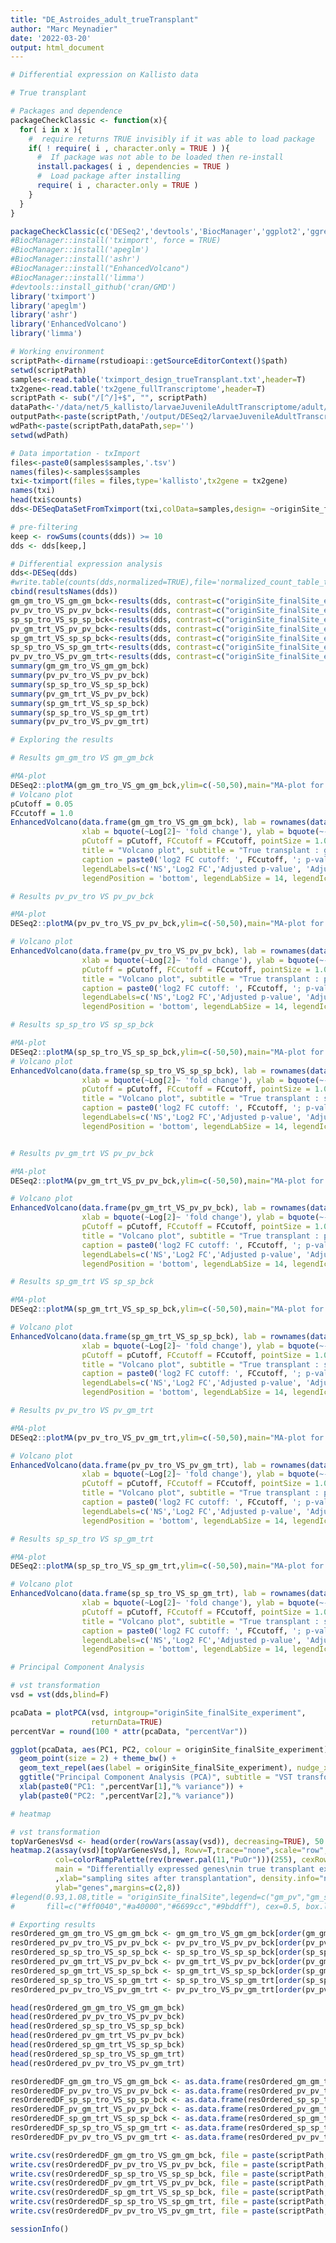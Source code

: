 ---
title: "DE_Astroides_adult_trueTransplant"
author: "Marc Meynadier"
date: '2022-03-20'
output: html_document
---

```{r}
# Differential expression on Kallisto data 

# True transplant 

# Packages and dependence
packageCheckClassic <- function(x){
  for( i in x ){
    #  require returns TRUE invisibly if it was able to load package
    if( ! require( i , character.only = TRUE ) ){
      #  If package was not able to be loaded then re-install
      install.packages( i , dependencies = TRUE )
      #  Load package after installing
      require( i , character.only = TRUE )
    }
  }
}

packageCheckClassic(c('DESeq2','devtools','BiocManager','ggplot2','ggrepel','markdown','RColorBrewer','genefilter','gplots'))
#BiocManager::install('tximport', force = TRUE)
#BiocManager::install('apeglm')
#BiocManager::install('ashr')
#BiocManager::install("EnhancedVolcano")
#BiocManager::install('limma')
#devtools::install_github('cran/GMD')
library('tximport')
library('apeglm')
library('ashr')
library('EnhancedVolcano')
library('limma')

# Working environment 
scriptPath<-dirname(rstudioapi::getSourceEditorContext()$path)
setwd(scriptPath)
samples<-read.table('tximport_design_trueTransplant.txt',header=T)
tx2gene<-read.table('tx2gene_fullTranscriptome',header=T)
scriptPath <- sub("/[^/]+$", "", scriptPath)
dataPath<-'/data/net/5_kallisto/larvaeJuvenileAdultTranscriptome/adult/4_trueTransplant'
outputPath<-paste(scriptPath,'/output/DESeq2/larvaeJuvenileAdultTranscriptome/adult/4_trueTransplant/',sep='')
wdPath<-paste(scriptPath,dataPath,sep='')
setwd(wdPath)

# Data importation - txImport
files<-paste0(samples$samples,'.tsv')
names(files)<-samples$samples
txi<-tximport(files = files,type='kallisto',tx2gene = tx2gene)
names(txi)
head(txi$counts)
dds<-DESeqDataSetFromTximport(txi,colData=samples,design= ~originSite_finalSite_experiment)

# pre-filtering
keep <- rowSums(counts(dds)) >= 10 
dds <- dds[keep,]

# Differential expression analysis
dds<-DESeq(dds)
#write.table(counts(dds,normalized=TRUE),file='normalized_count_table_trueTransplant.txt',quote=F)
cbind(resultsNames(dds))
gm_gm_tro_VS_gm_gm_bck<-results(dds, contrast=c("originSite_finalSite_experiment","gm_gm_tro","gm_gm_bck"), alpha = 0.05)
pv_pv_tro_VS_pv_pv_bck<-results(dds, contrast=c("originSite_finalSite_experiment","pv_pv_tro","pv_pv_bck"), alpha = 0.05)
sp_sp_tro_VS_sp_sp_bck<-results(dds, contrast=c("originSite_finalSite_experiment","sp_sp_tro","sp_sp_bck"), alpha = 0.05)
pv_gm_trt_VS_pv_pv_bck<-results(dds, contrast=c("originSite_finalSite_experiment","pv_gm_trt","pv_pv_bck"), alpha = 0.05)
sp_gm_trt_VS_sp_sp_bck<-results(dds, contrast=c("originSite_finalSite_experiment","sp_gm_trt","sp_sp_bck"), alpha = 0.05)
sp_sp_tro_VS_sp_gm_trt<-results(dds, contrast=c("originSite_finalSite_experiment","sp_sp_tro","sp_gm_trt"), alpha = 0.05)
pv_pv_tro_VS_pv_gm_trt<-results(dds, contrast=c("originSite_finalSite_experiment","pv_pv_tro","pv_gm_trt"), alpha = 0.05)
summary(gm_gm_tro_VS_gm_gm_bck)
summary(pv_pv_tro_VS_pv_pv_bck)
summary(sp_sp_tro_VS_sp_sp_bck)
summary(pv_gm_trt_VS_pv_pv_bck)
summary(sp_gm_trt_VS_sp_sp_bck)
summary(sp_sp_tro_VS_sp_gm_trt)
summary(pv_pv_tro_VS_pv_gm_trt)

# Exploring the results

# Results gm_gm_tro VS gm_gm_bck

#MA-plot
DESeq2::plotMA(gm_gm_tro_VS_gm_gm_bck,ylim=c(-50,50),main="MA-plot for the shrunken log2 fold changes\nTrue transplant : gm_gm_bck VS gm_gm_tro")
# Volcano plot
pCutoff = 0.05
FCcutoff = 1.0
EnhancedVolcano(data.frame(gm_gm_tro_VS_gm_gm_bck), lab = rownames(data.frame(gm_gm_tro_VS_gm_gm_bck)), x = 'log2FoldChange', y = 'padj',
                xlab = bquote(~Log[2]~ 'fold change'), ylab = bquote(~-Log[10]~adjusted~italic(P)),
                pCutoff = pCutoff, FCcutoff = FCcutoff, pointSize = 1.0, labSize = 2.0,
                title = "Volcano plot", subtitle = "True transplant : gm_gm_bck VS gm_gm_tro",
                caption = paste0('log2 FC cutoff: ', FCcutoff, '; p-value cutoff: ', pCutoff, '\nTotal = ', nrow(gm_gm_tro_VS_gm_gm_bck), ' variables'),
                legendLabels=c('NS','Log2 FC','Adjusted p-value', 'Adjusted p-value & Log2 FC'),
                legendPosition = 'bottom', legendLabSize = 14, legendIconSize = 5.0)

# Results pv_pv_tro VS pv_pv_bck

#MA-plot
DESeq2::plotMA(pv_pv_tro_VS_pv_pv_bck,ylim=c(-50,50),main="MA-plot for the shrunken log2 fold changes\nTrue transplant : pv_pv_bck VS pv_pv_tro")

# Volcano plot
EnhancedVolcano(data.frame(pv_pv_tro_VS_pv_pv_bck), lab = rownames(data.frame(pv_pv_tro_VS_pv_pv_bck)), x = 'log2FoldChange', y = 'padj',
                xlab = bquote(~Log[2]~ 'fold change'), ylab = bquote(~-Log[10]~adjusted~italic(P)),
                pCutoff = pCutoff, FCcutoff = FCcutoff, pointSize = 1.0, labSize = 2.0,
                title = "Volcano plot", subtitle = "True transplant : pv_pv_bck VS pv_pv_tro",
                caption = paste0('log2 FC cutoff: ', FCcutoff, '; p-value cutoff: ', pCutoff, '\nTotal = ', nrow(pv_pv_tro_VS_pv_pv_bck), ' variables'),
                legendLabels=c('NS','Log2 FC','Adjusted p-value', 'Adjusted p-value & Log2 FC'),
                legendPosition = 'bottom', legendLabSize = 14, legendIconSize = 5.0)

# Results sp_sp_tro VS sp_sp_bck

#MA-plot
DESeq2::plotMA(sp_sp_tro_VS_sp_sp_bck,ylim=c(-50,50),main="MA-plot for the shrunken log2 fold changes\nTrue transplant : sp_sp_bck VS sp_sp_tro")
# Volcano plot
EnhancedVolcano(data.frame(sp_sp_tro_VS_sp_sp_bck), lab = rownames(data.frame(sp_sp_tro_VS_sp_sp_bck)), x = 'log2FoldChange', y = 'padj',
                xlab = bquote(~Log[2]~ 'fold change'), ylab = bquote(~-Log[10]~adjusted~italic(P)),
                pCutoff = pCutoff, FCcutoff = FCcutoff, pointSize = 1.0, labSize = 2.0,
                title = "Volcano plot", subtitle = "True transplant : sp_sp_bck VS sp_sp_tro",
                caption = paste0('log2 FC cutoff: ', FCcutoff, '; p-value cutoff: ', pCutoff, '\nTotal = ', nrow(sp_sp_tro_VS_sp_sp_bck), ' variables'),
                legendLabels=c('NS','Log2 FC','Adjusted p-value', 'Adjusted p-value & Log2 FC'),
                legendPosition = 'bottom', legendLabSize = 14, legendIconSize = 5.0)


# Results pv_gm_trt VS pv_pv_bck

#MA-plot
DESeq2::plotMA(pv_gm_trt_VS_pv_pv_bck,ylim=c(-50,50),main="MA-plot for the shrunken log2 fold changes\nTrue transplant : pv_gm_trt VS pv_pv_bck")

# Volcano plot
EnhancedVolcano(data.frame(pv_gm_trt_VS_pv_pv_bck), lab = rownames(data.frame(pv_gm_trt_VS_pv_pv_bck)), x = 'log2FoldChange', y = 'padj',
                xlab = bquote(~Log[2]~ 'fold change'), ylab = bquote(~-Log[10]~adjusted~italic(P)),
                pCutoff = pCutoff, FCcutoff = FCcutoff, pointSize = 1.0, labSize = 2.0,
                title = "Volcano plot", subtitle = "True transplant : pv_gm_trt VS pv_pv_bck",
                caption = paste0('log2 FC cutoff: ', FCcutoff, '; p-value cutoff: ', pCutoff, '\nTotal = ', nrow(pv_gm_trt_VS_pv_pv_bck), ' variables'),
                legendLabels=c('NS','Log2 FC','Adjusted p-value', 'Adjusted p-value & Log2 FC'),
                legendPosition = 'bottom', legendLabSize = 14, legendIconSize = 5.0)

# Results sp_gm_trt VS sp_sp_bck

#MA-plot
DESeq2::plotMA(sp_gm_trt_VS_sp_sp_bck,ylim=c(-50,50),main="MA-plot for the shrunken log2 fold changes\nTrue transplant : sp_gm_trt VS sp_sp_bck")

# Volcano plot
EnhancedVolcano(data.frame(sp_gm_trt_VS_sp_sp_bck), lab = rownames(data.frame(sp_gm_trt_VS_sp_sp_bck)), x = 'log2FoldChange', y = 'padj',
                xlab = bquote(~Log[2]~ 'fold change'), ylab = bquote(~-Log[10]~adjusted~italic(P)),
                pCutoff = pCutoff, FCcutoff = FCcutoff, pointSize = 1.0, labSize = 2.0,
                title = "Volcano plot", subtitle = "True transplant : sp_gm_trt VS sp_sp_bck",
                caption = paste0('log2 FC cutoff: ', FCcutoff, '; p-value cutoff: ', pCutoff, '\nTotal = ', nrow(sp_gm_trt_VS_sp_sp_bck), ' variables'),
                legendLabels=c('NS','Log2 FC','Adjusted p-value', 'Adjusted p-value & Log2 FC'),
                legendPosition = 'bottom', legendLabSize = 14, legendIconSize = 5.0)

# Results pv_pv_tro VS pv_gm_trt

#MA-plot
DESeq2::plotMA(pv_pv_tro_VS_pv_gm_trt,ylim=c(-50,50),main="MA-plot for the shrunken log2 fold changes\nTrue transplant : pv_pv_tro VS pv_gm_trt")

# Volcano plot
EnhancedVolcano(data.frame(pv_pv_tro_VS_pv_gm_trt), lab = rownames(data.frame(pv_pv_tro_VS_pv_gm_trt)), x = 'log2FoldChange', y = 'padj',
                xlab = bquote(~Log[2]~ 'fold change'), ylab = bquote(~-Log[10]~adjusted~italic(P)),
                pCutoff = pCutoff, FCcutoff = FCcutoff, pointSize = 1.0, labSize = 2.0,
                title = "Volcano plot", subtitle = "True transplant : pv_pv_tro VS pv_gm_trt",
                caption = paste0('log2 FC cutoff: ', FCcutoff, '; p-value cutoff: ', pCutoff, '\nTotal = ', nrow(pv_pv_tro_VS_pv_gm_trt), ' variables'),
                legendLabels=c('NS','Log2 FC','Adjusted p-value', 'Adjusted p-value & Log2 FC'),
                legendPosition = 'bottom', legendLabSize = 14, legendIconSize = 5.0)

# Results sp_sp_tro VS sp_gm_trt

#MA-plot
DESeq2::plotMA(sp_sp_tro_VS_sp_gm_trt,ylim=c(-50,50),main="MA-plot for the shrunken log2 fold changes\nTrue transplant : sp_sp_tro VS sp_gm_trt")

# Volcano plot
EnhancedVolcano(data.frame(sp_sp_tro_VS_sp_gm_trt), lab = rownames(data.frame(sp_sp_tro_VS_sp_gm_trt)), x = 'log2FoldChange', y = 'padj',
                xlab = bquote(~Log[2]~ 'fold change'), ylab = bquote(~-Log[10]~adjusted~italic(P)),
                pCutoff = pCutoff, FCcutoff = FCcutoff, pointSize = 1.0, labSize = 2.0,
                title = "Volcano plot", subtitle = "True transplant : sp_sp_tro VS sp_gm_trt",
                caption = paste0('log2 FC cutoff: ', FCcutoff, '; p-value cutoff: ', pCutoff, '\nTotal = ', nrow(sp_sp_tro_VS_sp_gm_trt), ' variables'),
                legendLabels=c('NS','Log2 FC','Adjusted p-value', 'Adjusted p-value & Log2 FC'),
                legendPosition = 'bottom', legendLabSize = 14, legendIconSize = 5.0)

# Principal Component Analysis

# vst transformation
vsd = vst(dds,blind=F)

pcaData = plotPCA(vsd, intgroup="originSite_finalSite_experiment", 
                  returnData=TRUE)
percentVar = round(100 * attr(pcaData, "percentVar"))

ggplot(pcaData, aes(PC1, PC2, colour = originSite_finalSite_experiment)) + 
  geom_point(size = 2) + theme_bw() + 
  geom_text_repel(aes(label = originSite_finalSite_experiment), nudge_x = -1, nudge_y = 0.2, size = 3) +
  ggtitle("Principal Component Analysis (PCA)", subtitle = "VST transformation") +
  xlab(paste0("PC1: ",percentVar[1],"% variance")) +
  ylab(paste0("PC2: ",percentVar[2],"% variance"))

# heatmap

# vst transformation
topVarGenesVsd <- head(order(rowVars(assay(vsd)), decreasing=TRUE), 50 )
heatmap.2(assay(vsd)[topVarGenesVsd,], Rowv=T,trace="none",scale="row",keysize=1, key.par = list(mar=c(3,4,3,0)),
          col=colorRampPalette(rev(brewer.pal(11,"PuOr")))(255), cexRow=0.5, cexCol=0.7, labCol=F,
          main = "Differentially expressed genes\nin true transplant experiment",
          ,xlab="sampling sites after transplantation", density.info="none",
          ylab="genes",margins=c(2,8))
#legend(0.93,1.08,title = "originSite_finalSite",legend=c("gm_pv","gm_sp","pv_gm","sp_gm"), 
#       fill=c("#ff0040","#a40000","#6699cc","#9bddff"), cex=0.5, box.lty=1,xpd=T)

# Exporting results
resOrdered_gm_gm_tro_VS_gm_gm_bck <- gm_gm_tro_VS_gm_gm_bck[order(gm_gm_tro_VS_gm_gm_bck$pvalue),]
resOrdered_pv_pv_tro_VS_pv_pv_bck <- pv_pv_tro_VS_pv_pv_bck[order(pv_pv_tro_VS_pv_pv_bck$pvalue),]
resOrdered_sp_sp_tro_VS_sp_sp_bck <- sp_sp_tro_VS_sp_sp_bck[order(sp_sp_tro_VS_sp_sp_bck$pvalue),]
resOrdered_pv_gm_trt_VS_pv_pv_bck <- pv_gm_trt_VS_pv_pv_bck[order(pv_gm_trt_VS_pv_pv_bck$pvalue),]
resOrdered_sp_gm_trt_VS_sp_sp_bck <- sp_gm_trt_VS_sp_sp_bck[order(sp_gm_trt_VS_sp_sp_bck$pvalue),]
resOrdered_sp_sp_tro_VS_sp_gm_trt <- sp_sp_tro_VS_sp_gm_trt[order(sp_sp_tro_VS_sp_gm_trt$pvalue),]
resOrdered_pv_pv_tro_VS_pv_gm_trt <- pv_pv_tro_VS_pv_gm_trt[order(pv_pv_tro_VS_pv_gm_trt$pvalue),]

head(resOrdered_gm_gm_tro_VS_gm_gm_bck)
head(resOrdered_pv_pv_tro_VS_pv_pv_bck)
head(resOrdered_sp_sp_tro_VS_sp_sp_bck)
head(resOrdered_pv_gm_trt_VS_pv_pv_bck)
head(resOrdered_sp_gm_trt_VS_sp_sp_bck)
head(resOrdered_sp_sp_tro_VS_sp_gm_trt)
head(resOrdered_pv_pv_tro_VS_pv_gm_trt)

resOrderedDF_gm_gm_tro_VS_gm_gm_bck <- as.data.frame(resOrdered_gm_gm_tro_VS_gm_gm_bck)
resOrderedDF_pv_pv_tro_VS_pv_pv_bck <- as.data.frame(resOrdered_pv_pv_tro_VS_pv_pv_bck)
resOrderedDF_sp_sp_tro_VS_sp_sp_bck <- as.data.frame(resOrdered_sp_sp_tro_VS_sp_sp_bck)
resOrderedDF_pv_gm_trt_VS_pv_pv_bck <- as.data.frame(resOrdered_pv_gm_trt_VS_pv_pv_bck)
resOrderedDF_sp_gm_trt_VS_sp_sp_bck <- as.data.frame(resOrdered_sp_gm_trt_VS_sp_sp_bck)
resOrderedDF_sp_sp_tro_VS_sp_gm_trt <- as.data.frame(resOrdered_sp_sp_tro_VS_sp_gm_trt)
resOrderedDF_pv_pv_tro_VS_pv_gm_trt <- as.data.frame(resOrdered_pv_pv_tro_VS_pv_gm_trt)

write.csv(resOrderedDF_gm_gm_tro_VS_gm_gm_bck, file = paste(scriptPath,'/data/net/6_deseq2/larvaeJuvenileAdultTranscriptome/adult/DESeq2_results_adult_trueTransplant_gm_gm_tro_VS_gm_gm_bck.csv',sep=''))
write.csv(resOrderedDF_pv_pv_tro_VS_pv_pv_bck, file = paste(scriptPath,'/data/net/6_deseq2/larvaeJuvenileAdultTranscriptome/adult/DESeq2_results_adult_trueTransplant_pv_pv_tro_VS_pv_pv_bck.csv',sep=''))
write.csv(resOrderedDF_sp_sp_tro_VS_sp_sp_bck, file = paste(scriptPath,'/data/net/6_deseq2/larvaeJuvenileAdultTranscriptome/adult/DESeq2_results_adult_trueTransplant_sp_sp_tro_VS_sp_sp_bck.csv',sep=''))
write.csv(resOrderedDF_pv_gm_trt_VS_pv_pv_bck, file = paste(scriptPath,'/data/net/6_deseq2/larvaeJuvenileAdultTranscriptome/adult/DESeq2_results_adult_trueTransplant_pv_gm_trt_VS_pv_pv_bck.csv',sep=''))
write.csv(resOrderedDF_sp_gm_trt_VS_sp_sp_bck, file = paste(scriptPath,'/data/net/6_deseq2/larvaeJuvenileAdultTranscriptome/adult/DESeq2_results_adult_trueTransplant_sp_gm_trt_VS_sp_sp_bck.csv',sep=''))
write.csv(resOrderedDF_sp_sp_tro_VS_sp_gm_trt, file = paste(scriptPath,'/data/net/6_deseq2/larvaeJuvenileAdultTranscriptome/adult/DESeq2_results_adult_trueTransplant_sp_sp_tro_VS_sp_gm_trt.csv',sep=''))
write.csv(resOrderedDF_pv_pv_tro_VS_pv_gm_trt, file = paste(scriptPath,'/data/net/6_deseq2/larvaeJuvenileAdultTranscriptome/adult/DESeq2_results_adult_trueTransplant_pv_pv_tro_VS_pv_gm_trt.csv',sep=''))

sessionInfo()
```